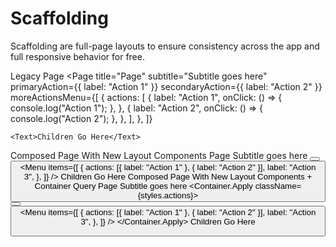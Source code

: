 
# Scaffolding

Scaffolding are full-page layouts to ensure consistency across the app and full
responsive behavior for free.

<Heading level={3}>Legacy Page</Heading>
<Canvas>
  <Page
    title="Page"
    subtitle="Subtitle goes here"
    primaryAction={{ label: "Action 1" }}
    secondaryAction={{ label: "Action 2" }}
    moreActionsMenu={[
      {
        actions: [
          {
            label: "Action 1",
            onClick: () => {
              console.log("Action 1");
            },
          },
          {
            label: "Action 2",
            onClick: () => {
              console.log("Action 2");
            },
          },
        ],
      },
    ]}
  >
    <Text>Children Go Here</Text>
  </Page>
</Canvas>

<Heading level={3}>Composed Page With New Layout Components</Heading>
<Canvas>
  <ContentBlock align="left" maxWidth="1285px">
    <Box padding="base">
      <Stack gap="larger">
        <SideKick contentMinWidth="40%" sideWidth="20ch" collapseBelow="1285px">
          <Stack>
            <Heading level={1}>Page</Heading>
            <Text size="large" variation="subdued">
              <Emphasis variation="bold">Subtitle goes here</Emphasis>
            </Text>
          </Stack>
          <Cluster justify="end" gap="small" collapseBelow="1285px">
            <Button label="Action 1" />
            <Button label="Action 2" type="secondary" />
            <Menu
              items={[
                {
                  actions: [{ label: "Action 1" }, { label: "Action 2" }],
                  label: "Action 3",
                },
              ]}
            />
          </Cluster>
        </SideKick>
        <Text>Children Go Here</Text>
      </Stack>
    </Box>
  </ContentBlock>
</Canvas>
<Heading level={3}>
  Composed Page With New Layout Components + Container Query
</Heading>
<Canvas>
  <Container name="container-items">
    <Box padding="base">
      <ContentBlock align="left" maxWidth="1285px">
        <Stack gap="larger">
          <SideKick
            collapseBelow="1285px"
            contentMinWidth="30%"
            sideWidth="20ch"
          >
            <Stack>
              <Heading level={1}>Page</Heading>
              <Text size="large" variation="subdued">
                <Emphasis variation="bold">Subtitle goes here</Emphasis>
              </Text>
            </Stack>
            <Box>
              <Container.Apply className={styles.actions}>
                <Cluster justify="end" gap="small">
                  <Button label="Action 1" />
                  <Button label="Action 2" type="secondary" />
                  <Menu
                    items={[
                      {
                        actions: [{ label: "Action 1" }, { label: "Action 2" }],
                        label: "Action 3",
                      },
                    ]}
                  />
                </Cluster>
              </Container.Apply>
            </Box>
          </SideKick>
          <Text>Children Go Here</Text>
        </Stack>
      </ContentBlock>
    </Box>
  </Container>
</Canvas>
